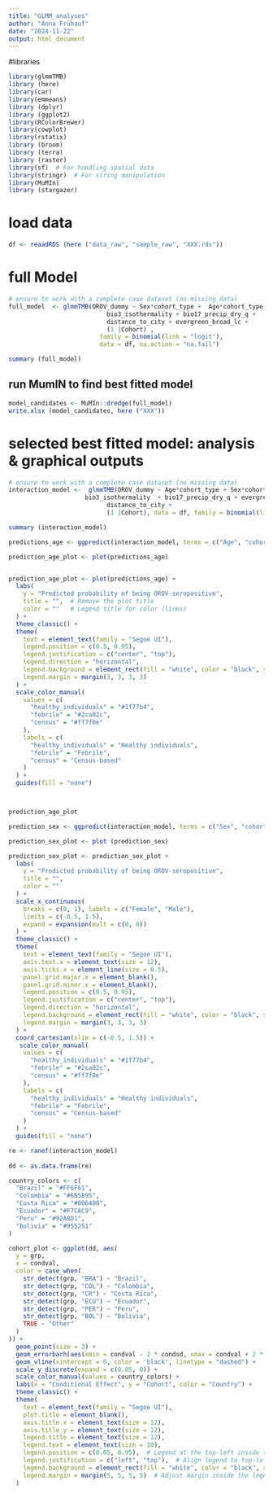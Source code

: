 ```yaml
---
title: "GLMM_analyses"
author: "Anna Frühauf"
date: "2024-11-22"
output: html_document
---
```


#libraries
```r
library(glmmTMB)
library (here)
library(car)
library(emmeans)
library (dplyr)
library (ggplot2)
library(RColorBrewer)
library(cowplot)
library(rstatix)
library (broom)
library (terra)
library (raster)
library(sf)  # For handling spatial data
library(stringr)  # For string manipulation
library(MuMIn)
library (stargazer)
```

# load data


```r
df <- reaadRDS (here ("data_raw", "sample_raw", "XXX.rds"))
```


# full Model

```r
# ensure to work with a complete case dataset (no missing data)
full_model  <- glmmTMB(OROV_dummy ~ Sex*cohort_type +  Age*cohort_type + Collection_Year + 
                           bio3_isothermality + bio17_precip_dry_q +
                           distance_to_city + evergreen_broad_lc +
                           (1 |Cohort) ,
                         family = binomial(link = "logit"), 
                         data = df, na.action = "na.fail")

summary (full_model)
```

## run MumIN to find best fitted model


```r

model_candidates <- MuMIn::dredge(full_model)
write.xlsx (model_candidates, here ("XXX"))

```

# selected best fitted model: analysis & graphical outputs
```r
# ensure to work with a complete case dataset (no missing data)
interaction_model <-  glmmTMB(OROV_dummy ~ Age*cohort_type + Sex*cohort_type +
                     bio3_isothermality  + bio17_precip_dry_q + evergreen_broad_lc +
                           distance_to_city +
                           (1 |Cohort), data = df, family = binomial(link = "logit"))

summary (interaction_model)
```

```r

predictions_age <- ggpredict(interaction_model, terms = c("Age", "cohort_type"))

prediction_age_plot <- plot(predictions_age)


prediction_age_plot <- plot(predictions_age) +
  labs(
    y = "Predicted probability of being OROV-seropositive", 
    title = "",  # Remove the plot title
    color = ""   # Legend title for color (lines)
  ) +
  theme_classic() +  
  theme(
    text = element_text(family = "Segoe UI"), 
    legend.position = c(0.5, 0.95), 
    legend.justification = c("center", "top"), 
    legend.direction = "horizontal",  
    legend.background = element_rect(fill = "white", color = "black", size = 0.5),  
    legend.margin = margin(3, 3, 3, 3) 
  ) +
  scale_color_manual(
    values = c(
      "healthy_individuals" = "#1f77b4", 
      "febrile" = "#2ca02c",        
      "census" = "#ff7f0e"         
    ),
    labels = c(
      "healthy_individuals" = "Healthy individuals",
      "febrile" = "Febrile",
      "census" = "Census-based"
    )
  ) +
  guides(fill = "none")  



prediction_age_plot

```

```r
prediction_sex <- ggpredict(interaction_model, terms = c("Sex", "cohort_type"))

prediction_sex_plot <- plot (prediction_sex)

prediction_sex_plot <- prediction_sex_plot +
  labs(
    y = "Predicted probability of being OROV-seropositive",
    title = "",  
    color = ""  
  ) +
  scale_x_continuous(
    breaks = c(0, 1), labels = c("Female", "Male"),
    limits = c(-0.5, 1.5),  
    expand = expansion(mult = c(0, 0)) 
  ) +
  theme_classic() + 
  theme(
    text = element_text(family = "Segoe UI"),  
    axis.text.x = element_text(size = 12), 
    axis.ticks.x = element_line(size = 0.5),  
    panel.grid.major.x = element_blank(),  
    panel.grid.minor.x = element_blank(),  
    legend.position = c(0.5, 0.95), 
    legend.justification = c("center", "top"), 
    legend.direction = "horizontal",
    legend.background = element_rect(fill = "white", color = "black", size = 0.5),  
    legend.margin = margin(3, 3, 3, 3)  
  ) +
  coord_cartesian(xlim = c(-0.5, 1.5)) +  
   scale_color_manual(
    values = c(
      "healthy_individuals" = "#1f77b4", 
      "febrile" = "#2ca02c",        
      "census" = "#ff7f0e"         
    ),
    labels = c(
      "healthy_individuals" = "Healthy individuals",
      "febrile" = "Febrile",
      "census" = "Census-based"
    )
  ) +
  guides(fill = "none")  

```


```r
re <- ranef(interaction_model)
 
dd <- as.data.frame(re) 

country_colors <- c(
  "Brazil" = "#FF6F61",
  "Colombia" = "#6B5B95",
  "Costa Rica" = "#006400",
  "Ecuador" = "#F7CAC9",
  "Peru" = "#92A8D1",
  "Bolivia" = "#955251"
)

cohort_plot <- ggplot(dd, aes(
  y = grp,
  x = condval,
  color = case_when(  
    str_detect(grp, "BRA") ~ "Brazil",
    str_detect(grp, "COL") ~ "Colombia",
    str_detect(grp, "CR") ~ "Costa Rica",
    str_detect(grp, "ECU") ~ "Ecuador",
    str_detect(grp, "PER") ~ "Peru",
    str_detect(grp, "BOL") ~ "Bolivia",
    TRUE ~ "Other"
  )
)) +
  geom_point(size = 3) +
  geom_errorbarh(aes(xmin = condval - 2 * condsd, xmax = condval + 2 * condsd), height = 0, size = 1) +
  geom_vline(xintercept = 0, color = 'black', linetype = "dashed") +
  scale_y_discrete(expand = c(0.05, 0)) +
  scale_color_manual(values = country_colors) + 
  labs(x = "Conditional Effect", y = "Cohort", color = "Country") +
  theme_classic() +
  theme(
    text = element_text(family = "Segoe UI"),
    plot.title = element_blank(),
    axis.title.x = element_text(size = 12),
    axis.title.y = element_text(size = 12),
    legend.title = element_text(size = 12),
    legend.text = element_text(size = 10),
    legend.position = c(0.05, 0.95),  # Legend at the top-left inside the plot
    legend.justification = c("left", "top"),  # Align legend to top-left corner
    legend.background = element_rect(fill = "white", color = "black", size = 0.5),  # Add background for better visibility
    legend.margin = margin(5, 5, 5, 5)  # Adjust margin inside the legend box
  )




```



